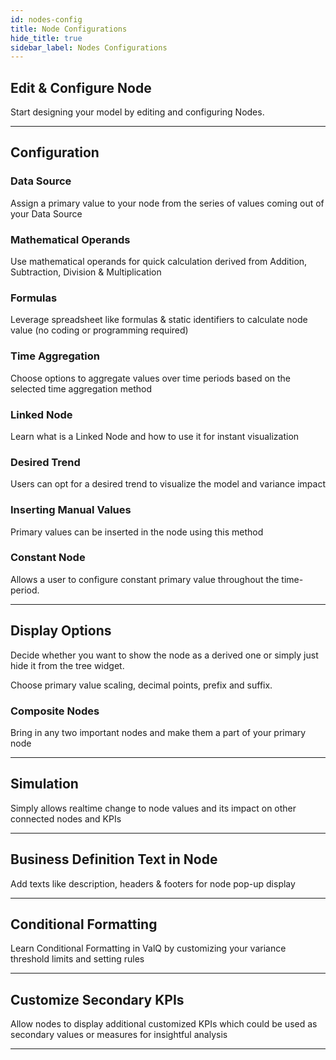 ```yaml
---
id: nodes-config
title: Node Configurations
hide_title: true
sidebar_label: Nodes Configurations
---
```


## Edit & Configure Node

Start designing your model by editing and configuring Nodes.

<Vimeo
    video="https://player.vimeo.com/video/438807121"
    responsive={true}
/>

---

## Configuration

### Data Source

Assign a primary value to your node from the series of values coming out of your Data Source

<Vimeo
    video="https://player.vimeo.com/video/438808397"
    responsive={true}
/>

### Mathematical Operands

Use mathematical operands for quick calculation derived from Addition, Subtraction, Division & Multiplication

<Vimeo
    video="https://player.vimeo.com/video/438815858"
    responsive={true}
/>

### Formulas

Leverage spreadsheet like formulas & static identifiers to calculate node value (no coding or programming required)

<Vimeo
    video="https://player.vimeo.com/video/438820526"
    responsive={true}
/>

### Time Aggregation

Choose options to aggregate values over time periods based on the selected time aggregation method

<Vimeo
    video="https://player.vimeo.com/video/438822585"
    responsive={true}
/>

### Linked Node

Learn what is a Linked Node and how to use it for instant visualization

<Vimeo
    video="https://player.vimeo.com/video/438848968"
    responsive={true}
/>

### Desired Trend

Users can opt for a desired trend to visualize the model and variance impact

<Vimeo
    video="https://player.vimeo.com/video/438858251"
    responsive={true}
/>

### Inserting Manual Values

Primary values can be inserted in the node using this method

<Vimeo
    video="https://player.vimeo.com/video/438894461"
    responsive={true}
/>

### Constant Node

Allows a user to configure constant primary value throughout the time-period.

<Vimeo
    video="https://player.vimeo.com/video/438897800"
    responsive={true}
/>

---

## Display Options

Decide whether you want to show the node as a derived one or simply just hide it from the tree widget. 

Choose primary value scaling, decimal points, prefix and suffix.

<Vimeo
    video="https://player.vimeo.com/video/438907468"
    responsive={true}
/>

### Composite Nodes

Bring in any two important nodes and make them a part of your primary node

<Vimeo
    video="https://player.vimeo.com/video/438911028"
    responsive={true}
/>

---

## Simulation

Simply allows realtime change to node values and its impact on other connected nodes and KPIs

<Vimeo
    video="https://player.vimeo.com/video/438916534"
    responsive={true}
/>

---

## Business Definition Text in Node

Add texts like description, headers & footers for node pop-up display

<Vimeo
    video="https://player.vimeo.com/video/438913678"
    responsive={true}
/>

---

## Conditional Formatting

Learn Conditional Formatting in ValQ by customizing your variance threshold limits and setting rules

<Vimeo
    video="https://player.vimeo.com/video/439144933"
    responsive={true}
/>

---

## Customize Secondary KPIs

Allow nodes to display additional customized KPIs which could be used as secondary values or measures for insightful analysis

<Vimeo
    video="https://player.vimeo.com/video/439158635"
    responsive={true}
/>

---
